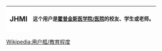 {| cellspacing="0" style="width:238px;background:#C3FDB8;border:solid #aaaa00 1px;margin:1px;"
! style="width:45px;height:45px;background:#ffffff;font-size:14pt" lang="en" | JHMI
| style="font-size:10pt;padding:4pt;line-height:1.25em" | 这个用户是'''[[霍普金斯医学院/医院]]'''的校友、学生或老师。
|}
<noinclude>
[[Wikipedia:用户框/教育程度]]
</noinclude>